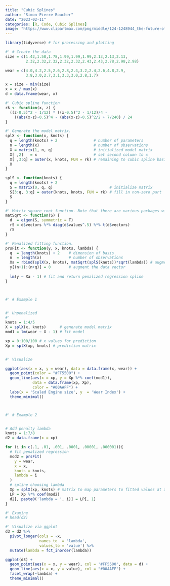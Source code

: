 ```yaml
---
title: "Cubic Splines"
author: "Simon-Pierre Boucher"
date: "2023-02-11"
categories: [R, Code, Cubic Splines]
image: "https://www.clipartmax.com/png/middle/124-1248944_the-future-of-ai-artificial-intelligence-logo.png"
---
```


```r
library(tidyverse) # for processing and plotting

#' # Create the data
size = c(1.42,1.58,1.78,1.99,1.99,1.99,2.13,2.13,2.13,
         2.32,2.32,2.32,2.32,2.32,2.43,2.43,2.78,2.98,2.98)

wear = c(4.0,4.2,2.5,2.6,2.8,2.4,3.2,2.4,2.6,4.8,2.9,
         3.8,3.0,2.7,3.1,3.3,3.0,2.8,1.7)

x = size - min(size)
x = x / max(x)
d = data.frame(wear, x)

#' Cubic spline function
rk <- function(x, z) {
  ((z-0.5)^2 - 1/12) * ((x-0.5)^2 - 1/12)/4 -
    ((abs(x-z)-0.5)^4 - (abs(x-z)-0.5)^2/2 + 7/240) / 24
}

#' Generate the model matrix.
splX <- function(x, knots) {
  q = length(knots) + 2                # number of parameters
  n = length(x)                        # number of observations
  X = matrix(1, n, q)                  # initialized model matrix
  X[ ,2]   = x                         # set second column to x
  X[ ,3:q] = outer(x, knots, FUN = rk) # remaining to cubic spline basis
  X
}

splS <- function(knots) {
  q = length(knots) + 2
  S = matrix(0, q, q)                         # initialize matrix
  S[3:q, 3:q] = outer(knots, knots, FUN = rk) # fill in non-zero part
  S
}

#' Matrix square root function. Note that there are various packages with their own.
matSqrt <- function(S) {
  d  = eigen(S, symmetric = T)
  rS = d$vectors %*% diag(d$values^.5) %*% t(d$vectors)
  rS
}

#' Penalized fitting function.
prsFit <- function(y, x, knots, lambda) {
  q  = length(knots) + 2    # dimension of basis
  n  = length(x)            # number of observations
  Xa = rbind(splX(x, knots), matSqrt(splS(knots))*sqrt(lambda)) # augmented model matrix
  y[(n+1):(n+q)] = 0        # augment the data vector
  
  lm(y ~ Xa - 1) # fit and return penalized regression spline
}



#' # Example 1


#' Unpenalized
#' 
knots = 1:4/5
X = splX(x, knots)      # generate model matrix
mod1 = lm(wear ~ X - 1) # fit model

xp = 0:100/100 # x values for prediction
Xp = splX(xp, knots) # prediction matrix


#' Visualize

ggplot(aes(x = x, y = wear), data = data.frame(x, wear)) +
  geom_point(color = "#FF5500") +
  geom_line(aes(x = xp, y = Xp %*% coef(mod1)),
            data = data.frame(xp, Xp),
            color = "#00AAFF") +
  labs(x = 'Scaled Engine size', y  = 'Wear Index') +
  theme_minimal()



#' # Example 2


# Add penalty lambda
knots = 1:7/8
d2 = data.frame(x = xp)

for (i in c(.1, .01, .001, .0001, .00001, .000001)){
  # fit penalized regression
  mod2 = prsFit(
    y = wear,
    x = x,
    knots = knots,
    lambda = i
  ) 
  # spline choosing lambda
  Xp = splX(xp, knots) # matrix to map parameters to fitted values at xp
  LP = Xp %*% coef(mod2)
  d2[, paste0('lambda = ', i)] = LP[, 1]
}

#' Examine
# head(d2)

#' Visualize via ggplot
d3 = d2 %>%
  pivot_longer(cols = -x,
               names_to  = 'lambda',
               values_to = 'value') %>% 
  mutate(lambda = fct_inorder(lambda))

ggplot(d3) +
  geom_point(aes(x = x, y = wear), col = '#FF5500', data = d) +
  geom_line(aes(x = x, y = value), col = "#00AAFF") +
  facet_wrap(~lambda) +
  theme_minimal()
```
